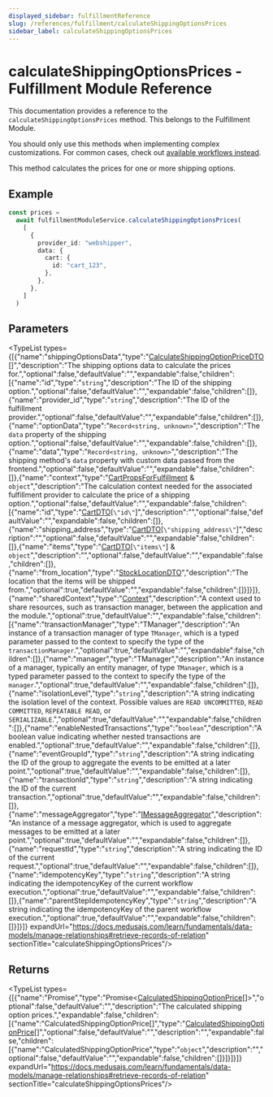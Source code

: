 ```yaml
---
displayed_sidebar: fulfillmentReference
slug: /references/fulfillment/calculateShippingOptionsPrices
sidebar_label: calculateShippingOptionsPrices
---
```



# calculateShippingOptionsPrices - Fulfillment Module Reference

This documentation provides a reference to the `calculateShippingOptionsPrices` method. This belongs to the Fulfillment Module.

<Note>

You should only use this methods when implementing complex customizations. For common cases, check out [available workflows instead](/medusa-workflows-reference).

</Note>

This method calculates the prices for one or more shipping options.

## Example

```ts
const prices =
  await fulfillmentModuleService.calculateShippingOptionsPrices(
    [
      {
        provider_id: "webshipper",
        data: {
          cart: {
            id: "cart_123",
          },
        },
      },
    ]
  )
```

## Parameters

<TypeList types={[{"name":"shippingOptionsData","type":"[CalculateShippingOptionPriceDTO](../../../interfaces/fulfillment.CalculateShippingOptionPriceDTO/page.mdx)[]","description":"The shipping options data to calculate the prices for.","optional":false,"defaultValue":"","expandable":false,"children":[{"name":"id","type":"`string`","description":"The ID of the shipping option.","optional":false,"defaultValue":"","expandable":false,"children":[]},{"name":"provider_id","type":"`string`","description":"The ID of the fulfillment provider.","optional":false,"defaultValue":"","expandable":false,"children":[]},{"name":"optionData","type":"`Record<string, unknown>`","description":"The `data` property of the shipping option.","optional":false,"defaultValue":"","expandable":false,"children":[]},{"name":"data","type":"`Record<string, unknown>`","description":"The shipping method's `data` property with custom data passed from the frontend.","optional":false,"defaultValue":"","expandable":false,"children":[]},{"name":"context","type":"[CartPropsForFulfillment](../../../types/fulfillment.CartPropsForFulfillment/page.mdx) & `object`","description":"The calculation context needed for the associated fulfillment provider to calculate the price of a shipping option.","optional":false,"defaultValue":"","expandable":false,"children":[{"name":"id","type":"[CartDTO](../../../interfaces/fulfillment.CartDTO/page.mdx)[`\"id\"`]","description":"","optional":false,"defaultValue":"","expandable":false,"children":[]},{"name":"shipping_address","type":"[CartDTO](../../../interfaces/fulfillment.CartDTO/page.mdx)[`\"shipping_address\"`]","description":"","optional":false,"defaultValue":"","expandable":false,"children":[]},{"name":"items","type":"[CartDTO](../../../interfaces/fulfillment.CartDTO/page.mdx)[`\"items\"`] & `object`","description":"","optional":false,"defaultValue":"","expandable":false,"children":[]},{"name":"from_location","type":"[StockLocationDTO](../../../types/fulfillment.StockLocationDTO/page.mdx)","description":"The location that the items will be shipped from.","optional":true,"defaultValue":"","expandable":false,"children":[]}]}]},{"name":"sharedContext","type":"[Context](../../../interfaces/fulfillment.Context/page.mdx)","description":"A context used to share resources, such as transaction manager, between the application and the module.","optional":true,"defaultValue":"","expandable":false,"children":[{"name":"transactionManager","type":"TManager","description":"An instance of a transaction manager of type `TManager`, which is a typed parameter passed to the context to specify the type of the `transactionManager`.","optional":true,"defaultValue":"","expandable":false,"children":[]},{"name":"manager","type":"TManager","description":"An instance of a manager, typically an entity manager, of type `TManager`, which is a typed parameter passed to the context to specify the type of the `manager`.","optional":true,"defaultValue":"","expandable":false,"children":[]},{"name":"isolationLevel","type":"`string`","description":"A string indicating the isolation level of the context. Possible values are `READ UNCOMMITTED`, `READ COMMITTED`, `REPEATABLE READ`, or `SERIALIZABLE`.","optional":true,"defaultValue":"","expandable":false,"children":[]},{"name":"enableNestedTransactions","type":"`boolean`","description":"A boolean value indicating whether nested transactions are enabled.","optional":true,"defaultValue":"","expandable":false,"children":[]},{"name":"eventGroupId","type":"`string`","description":"A string indicating the ID of the group to aggregate the events to be emitted at a later point.","optional":true,"defaultValue":"","expandable":false,"children":[]},{"name":"transactionId","type":"`string`","description":"A string indicating the ID of the current transaction.","optional":true,"defaultValue":"","expandable":false,"children":[]},{"name":"messageAggregator","type":"[IMessageAggregator](../../../interfaces/fulfillment.IMessageAggregator/page.mdx)","description":"An instance of a message aggregator, which is used to aggregate messages to be emitted at a later point.","optional":true,"defaultValue":"","expandable":false,"children":[]},{"name":"requestId","type":"`string`","description":"A string indicating the ID of the current request.","optional":true,"defaultValue":"","expandable":false,"children":[]},{"name":"idempotencyKey","type":"`string`","description":"A string indicating the idempotencyKey of the current workflow execution.","optional":true,"defaultValue":"","expandable":false,"children":[]},{"name":"parentStepIdempotencyKey","type":"`string`","description":"A string indicating the idempotencyKey of the parent workflow execution.","optional":true,"defaultValue":"","expandable":false,"children":[]}]}]} expandUrl="https://docs.medusajs.com/learn/fundamentals/data-models/manage-relationships#retrieve-records-of-relation" sectionTitle="calculateShippingOptionsPrices"/>

## Returns

<TypeList types={[{"name":"Promise","type":"Promise&#60;[CalculatedShippingOptionPrice](../../../types/fulfillment.CalculatedShippingOptionPrice/page.mdx)[]&#62;","optional":false,"defaultValue":"","description":"The calculated shipping option prices.","expandable":false,"children":[{"name":"CalculatedShippingOptionPrice[]","type":"[CalculatedShippingOptionPrice](../../../types/fulfillment.CalculatedShippingOptionPrice/page.mdx)[]","optional":false,"defaultValue":"","description":"","expandable":false,"children":[{"name":"CalculatedShippingOptionPrice","type":"`object`","description":"","optional":false,"defaultValue":"","expandable":false,"children":[]}]}]}]} expandUrl="https://docs.medusajs.com/learn/fundamentals/data-models/manage-relationships#retrieve-records-of-relation" sectionTitle="calculateShippingOptionsPrices"/>
